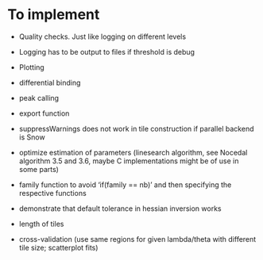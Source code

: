# To implement

- Quality checks. Just like logging on different levels
- Logging has to be output to files if threshold is debug
- Plotting
- differential binding
- peak calling
- export function
- suppressWarnings does not work in tile construction if parallel backend is Snow
- optimize estimation of parameters (linesearch algorithm, see Nocedal algorithm 3.5 and 3.6, maybe C implementations might be of use in some parts)
- family function to avoid 'if(family == nb)' and then specifying the respective functions


- demonstrate that default tolerance in hessian inversion works
- length of tiles
- cross-validation (use same regions for given lambda/theta with different tile size; scatterplot fits)
